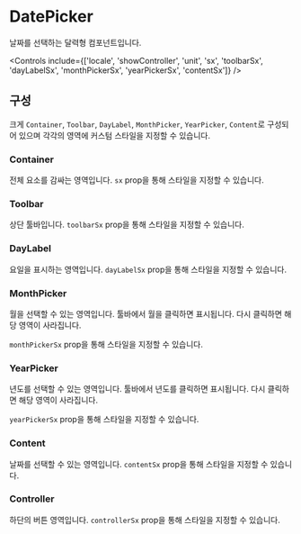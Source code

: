 
<Meta of={DatePickerStories} />

# DatePicker

날짜를 선택하는 달력형 컴포넌트입니다.

<Canvas of={DatePickerStories.Default} />

<Controls include={['locale', 'showController', 'unit', 'sx', 'toolbarSx', 'dayLabelSx', 'monthPickerSx', 'yearPickerSx', 'contentSx']} />

## 구성

크게 `Container`, `Toolbar`, `DayLabel`, `MonthPicker`, `YearPicker`, `Content`로 구성되어 있으며 각각의 영역에 커스텀 스타일을 지정할 수 있습니다.

### Container

전체 요소를 감싸는 영역입니다. `sx` prop을 통해 스타일을 지정할 수 있습니다.

<Canvas of={DatePickerStories.Container} />

### Toolbar

상단 툴바입니다. `toolbarSx` prop을 통해 스타일을 지정할 수 있습니다.

<Canvas of={DatePickerStories.Toolbar} />

### DayLabel

요일을 표시하는 영역입니다. `dayLabelSx` prop을 통해 스타일을 지정할 수 있습니다.

<Canvas of={DatePickerStories.DayLabel} />

### MonthPicker

월을 선택할 수 있는 영역입니다. 툴바에서 월을 클릭하면 표시됩니다. 다시 클릭하면 해당 영역이 사라집니다.

`monthPickerSx` prop을 통해 스타일을 지정할 수 있습니다.

<Canvas of={DatePickerStories.MonthPicker} />

### YearPicker

년도를 선택할 수 있는 영역입니다. 툴바에서 년도를 클릭하면 표시됩니다. 다시 클릭하면 해당 영역이 사라집니다.

`yearPickerSx` prop을 통해 스타일을 지정할 수 있습니다.

<Canvas of={DatePickerStories.YearPicker} />

### Content

날짜를 선택할 수 있는 영역입니다. `contentSx` prop을 통해 스타일을 지정할 수 있습니다.

<Canvas of={DatePickerStories.Content} />

### Controller

하단의 버튼 영역입니다. `controllerSx` prop을 통해 스타일을 지정할 수 있습니다.

<Canvas of={DatePickerStories.Controller} />
